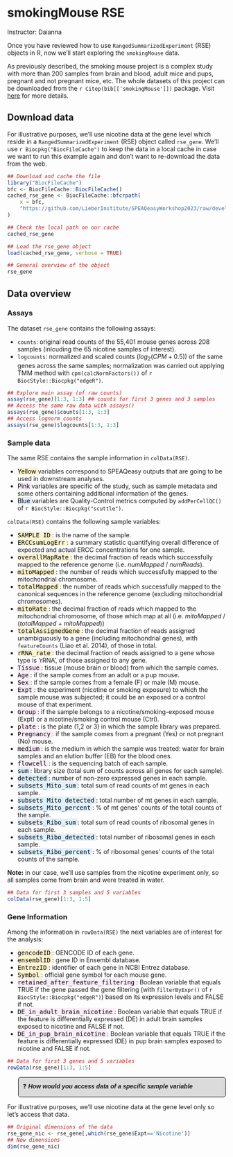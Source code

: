 # smokingMouse RSE

Instructor: Daianna

Once you have reviewed how to use `RangedSummarizedExperiment` (RSE) objects in R, now we'll start exploring the `smokingMouse` data. 

As previously described, the smoking mouse project is a complex study with more than 200 samples from brain and blood, adult mice and pups, pregnant and not pregnant mice, etc. The whole datasets of this project can be downloaded from the `r Citep(bib[['smokingMouse']])` package. Visit [here](http://research.libd.org/smokingMouse/) for more details. 


## Download data

For illustrative purposes, we'll use nicotine data at the gene level which reside in a `RangedSummarizedExperiment` (RSE) object called `rse_gene`. We'll use `r Biocpkg("BiocFileCache")` to keep the data in a local cache in case we want to run this example again and don't want to re-download the data from the web.

```r
## Download and cache the file
library("BiocFileCache")
bfc <- BiocFileCache::BiocFileCache()
cached_rse_gene <- BiocFileCache::bfcrpath(
    x = bfc,
    "https://github.com/LieberInstitute/SPEAQeasyWorkshop2023/raw/devel/provisional_data/rse_gene_mouse_RNAseq_nic-smo.Rdata"
)

## Check the local path on our cache
cached_rse_gene

## Load the rse_gene object
load(cached_rse_gene, verbose = TRUE)

## General overview of the object
rse_gene
```

## Data overview

### Assays
The dataset `rse_gene` contains the following assays:

* `counts`: original read counts of the 55,401 mouse genes across 208 samples (inlcuding the 65 nicotine samples of interest).
* `logcounts`: normalized and scaled counts ($log_2(CPM + 0.5)$) of the same genes across the same samples; normalization was carried out applying TMM method with `cpm(calcNormFactors())` of `r BiocStyle::Biocpkg("edgeR")`.


```r
## Explore main assay (of raw counts)
assay(rse_gene)[1:3, 1:3] ## counts for first 3 genes and 3 samples
## Access the same raw data with assays()
assays(rse_gene)$counts[1:3, 1:3]
## Access lognorm counts
assays(rse_gene)$logcounts[1:3, 1:3]
```


### Sample data

The same RSE contains the sample information in `colData(RSE)`.

* <mark style= "background-color: #FCF3CF"> Yellow </mark> variables correspond to SPEAQeasy outputs that are going to be used in downstream analyses. 
* <mark style= "background-color: #FAECF8"> Pink </mark> variables are specific of the study, such as sample metadata and some others containing additional information of the genes. 
* <mark style= "background-color: #DFF0FE"> Blue </mark> variables are Quality-Control metrics computed by `addPerCellQC()` of `r BiocStyle::Biocpkg("scuttle")`.

`colData(RSE)` contains the following sample variables:

* <mark style= "background-color: #FCF3CF"> <span style="font-family: monospace"> SAMPLE_ID</span> </mark>: is the name of the sample.
* <mark style= "background-color: #FCF3CF"> <span style="font-family: monospace"> ERCCsumLogErr</span> </mark>: a summary statistic quantifying overall difference of expected and actual ERCC concentrations for one sample. 
* <mark style= "background-color: #FCF3CF"> <span style="font-family: monospace"> overallMapRate</span> </mark>: the decimal fraction of reads which successfully mapped to the reference genome (i.e. *numMapped* / *numReads*).
* <mark style= "background-color: #FCF3CF"> <span style="font-family: monospace"> mitoMapped</span> </mark>: the number of reads which successfully mapped to the mitochondrial chromosome.
* <mark style= "background-color: #FCF3CF"> <span style="font-family: monospace"> totalMapped</span> </mark>: the number of reads which successfully mapped to the canonical sequences in the reference genome (excluding mitochondrial chromosomes).
* <mark style= "background-color: #FCF3CF"> <span style="font-family: monospace"> mitoRate</span> </mark>: the decimal fraction of reads which mapped to the mitochondrial chromosome, of those which map at all (i.e. *mitoMapped* / (*totalMapped* + *mitoMapped*))
* <mark style= "background-color: #FCF3CF"> <span style="font-family: monospace"> totalAssignedGene</span> </mark>: the decimal fraction of reads assigned unambiguously to a gene (including mitochondrial genes), with `featureCounts` (Liao et al. 2014), of those in total.
* <mark style= "background-color: #FCF3CF"> <span style="font-family: monospace"> rRNA_rate</span> </mark>: the decimal fraction of reads assigned to a gene whose type is ‘rRNA’, of those assigned to any gene.
* <mark style= "background-color: #FAECF8"> <span style="font-family: monospace"> Tissue</span> </mark>: tissue (mouse brain or blood) from which the sample comes.
* <mark style= "background-color: #FAECF8"> <span style="font-family: monospace"> Age</span> </mark>: if the sample comes from an adult or a pup mouse.
* <mark style= "background-color: #FAECF8"> <span style="font-family: monospace"> Sex</span> </mark>: if the sample comes from a female (F) or male (M)  mouse.
* <mark style= "background-color: #FAECF8"> <span style="font-family: monospace"> Expt</span> </mark>:  the experiment (nicotine or smoking exposure) to which the sample mouse was subjected; it could be an exposed or a control mouse of that experiment.
* <mark style= "background-color: #FAECF8"> <span style="font-family: monospace"> Group</span> </mark>: if the sample belongs to a nicotine/smoking-exposed mouse (Expt) or a nicotine/smoking control mouse (Ctrl).
* <mark style= "background-color: #FAECF8"> <span style="font-family: monospace"> plate</span> </mark>: is the plate (1,2 or 3) in which the sample library was prepared.
* <mark style= "background-color: #FAECF8"> <span style="font-family: monospace"> Pregnancy</span> </mark>:  if the sample comes from a pregnant (Yes) or not pregnant (No) mouse.
* <mark style= "background-color: #FAECF8"> <span style="font-family: monospace"> medium</span> </mark>: is the medium in which the sample was treated: water for brain samples and an elution buffer (EB) for the blood ones.
* <mark style= "background-color: #FAECF8"> <span style="font-family: monospace"> flowcell</span> </mark>: is the sequencing batch of each sample.
* <mark style= "background-color: #DFF0FE"> <span style="font-family: monospace"> sum</span> </mark>: library size (total sum of counts across all genes for each sample).
* <mark style= "background-color: #DFF0FE"> <span style="font-family: monospace"> detected</span> </mark>: number of non-zero expressed genes in each sample.
* <mark style= "background-color: #DFF0FE"> <span style="font-family: monospace"> subsets_Mito_sum</span> </mark>: total sum of read counts of mt genes in each sample.
* <mark style= "background-color: #DFF0FE"> <span style="font-family: monospace"> subsets_Mito_detected</span> </mark>: total number of mt genes in each sample.
* <mark style= "background-color: #DFF0FE"> <span style="font-family: monospace"> subsets_Mito_percent</span> </mark>: % of mt genes' counts of the total counts of the sample. 
* <mark style= "background-color: #DFF0FE"> <span style="font-family: monospace"> subsets_Ribo_sum</span> </mark>: total sum of read counts of ribosomal genes in each sample.
* <mark style= "background-color: #DFF0FE"> <span style="font-family: monospace"> subsets_Ribo_detected</span> </mark>: total number of ribosomal genes in each sample.
* <mark style= "background-color: #DFF0FE"> <span style="font-family: monospace"> subsets_Ribo_percent</span> </mark>: % of ribosomal genes' counts of the total counts of the sample.

<div class="alert alert-info">
  <strong>Note:</strong> in our case, we'll use samples from the nicotine experiment only, so all samples come from brain and were treated in water.
</div>

```r
## Data for first 3 samples and 5 variables
colData(rse_gene)[1:3, 1:5]
```


### Gene Information 

Among the information in `rowData(RSE)` the next variables are of interest for the analysis:

* <mark style= "background-color: #FCF3CF"> <span style="font-family: monospace"> gencodeID</span> </mark>: GENCODE ID of each gene.
* <mark style= "background-color: #FCF3CF"> <span style="font-family: monospace"> ensemblID</span> </mark>: gene ID in Ensembl database.
* <mark style= "background-color: #FCF3CF"> <span style="font-family: monospace"> EntrezID</span> </mark>: identifier of each gene in NCBI Entrez database.
* <mark style= "background-color: #FCF3CF"> <span style="font-family: monospace"> Symbol</span> </mark>:  official gene symbol for each mouse gene.
* <mark style= "background-color: #FAECF8"> <span style="font-family: monospace"> retained_after_feature_filtering</span> </mark>: Boolean variable that equals TRUE if the gene passed the gene filtering (with `filterByExpr()` of `r BiocStyle::Biocpkg("edgeR")`) based on its expression levels and FALSE if not.
* <mark style= "background-color: #FAECF8"> <span style="font-family: monospace"> DE_in_adult_brain_nicotine</span> </mark>: Boolean variable that equals TRUE if the feature is differentially expressed (DE) in adult brain samples exposed to nicotine and FALSE if not. 
* <mark style= "background-color: #FAECF8"> <span style="font-family: monospace"> DE_in_pup_brain_nicotine</span> </mark>: Boolean variable that equals TRUE if the feature is differentially expressed (DE) in pup brain samples exposed to nicotine and FALSE if not.

```r
## Data for first 3 genes and 5 variables
rowData(rse_gene)[1:3, 1:5]
```

<style>
p.exercise  {
background-color: #DBDBDB;
padding: 10px;
border: 1px solid black;
margin-left: 25px;
border-radius: 5px;
font-family: sans-serif;
}

</style>

<p class="exercise">
❓ ***How would you access data of a specific sample variable***
</p>


For illustrative purposes, we'll use nicotine data at the gene level only so let's access that data. 

```r
## Original dimensions of the data
rse_gene_nic <- rse_gene[,which(rse_gene$Expt=='Nicotine')]
## New dimensions
dim(rse_gene_nic)
```



